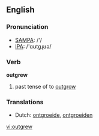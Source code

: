 ==English==

===Pronunciation===
*[[w:SAMPA|SAMPA]]: /'/
*[[w:IPA|IPA]]: /'ɑʊtgɻʊə/

===Verb===
'''outgrew'''

# past tense of to [[outgrow]]

===Translations===
*Dutch: [[ontgroeide]], [[ontgroeiden]]

[[vi:outgrew]]